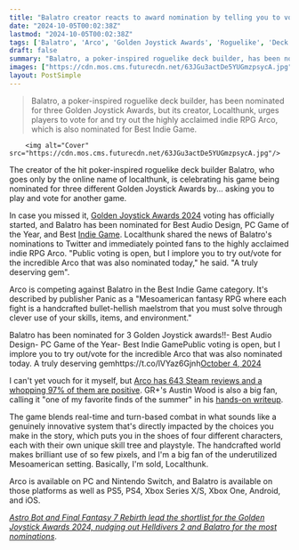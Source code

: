 ```yaml
---
title: "Balatro creator reacts to award nomination by telling you to vote for another indie: 'A truly deserving gem'"
date: "2024-10-05T00:02:38Z"
lastmod: "2024-10-05T00:02:38Z"
tags: ['Balatro', 'Arco', 'Golden Joystick Awards', 'Roguelike', 'Deck Builder', 'Indie Game', 'RPG', 'Bullet Hell', 'PC', 'Nintendo Switch', 'Mesoamerican', 'Fantasy']
draft: false
summary: "Balatro, a poker-inspired roguelike deck builder, has been nominated for three Golden Joystick Awards, but its creator, Localthunk, urges players to vote for and try out the highly acclaimed indie RPG Arco, which is also nominated for Best Indie Game."
images: ["https://cdn.mos.cms.futurecdn.net/63JGu3actDe5YUGmzpsycA.jpg"]
layout: PostSimple
---
```

> Balatro, a poker-inspired roguelike deck builder, has been nominated for three Golden Joystick Awards, but its creator, Localthunk, urges players to vote for and try out the highly acclaimed indie RPG Arco, which is also nominated for Best Indie Game.


        <img alt="Cover" src="https://cdn.mos.cms.futurecdn.net/63JGu3actDe5YUGmzpsycA.jpg"/>
        
The creator of the hit poker-inspired roguelike deck builder Balatro, who goes only by the online name of localthunk, is celebrating his game being nominated for three different Golden Joystick Awards by... asking you to play and vote for another game.

In case you missed it, [Golden Joystick Awards 2024](https://www.gamesradar.com/goldenjoystickawards/) voting has officially started, and Balatro has been nominated for Best Audio Design, PC Game of the Year, and Best [Indie Game](https://www.gamesradar.com/tag/indie-game/). Localthunk shared the news of Balatro's nominations to Twitter and immediately pointed fans to the highly acclaimed indie RPG Arco. "Public voting is open, but I implore you to try out/vote for the incredible Arco that was also nominated today," he said. "A truly deserving gem".

Arco is competing against Balatro in the Best Indie Game category. It's described by publisher Panic as a "Mesoamerican fantasy RPG where each fight is a handcrafted bullet-hellish maelstrom that you must solve through clever use of your skills, items, and environment."

Balatro has been nominated for 3 Golden Joystick awards!!- Best Audio Design- PC Game of the Year- Best Indie GamePublic voting is open, but I implore you to try out/vote for the incredible Arco that was also nominated today. A truly deserving gemhttps://t.co/lVYaz6Gjnh[October 4, 2024](https://twitter.com/LocalThunk/status/1842235260979065066)

I can't yet vouch for it myself, but [Arco has 643 Steam reviews and a whopping 97% of them are positive](https://store.steampowered.com/app/2366970/Arco/#app_reviews_hash). GR+'s Austin Wood is also a big fan, calling it "one of my favorite finds of the summer" in his [hands-on writeup](https://www.gamesradar.com/games/rpg/turn-based-fantasy-rpg-arco-packs-big-branching-decisions-into-a-small-and-stunning-not-western-world-now-i-see-what-all-the-fuss-was-about/).

The game blends real-time and turn-based combat in what sounds like a genuinely innovative system that's directly impacted by the choices you make in the story, which puts you in the shoes of four different characters, each with their own unique skill tree and playstyle. The handcrafted world makes brilliant use of so few pixels, and I'm a big fan of the underutilized Mesoamerican setting. Basically, I'm sold, Localthunk.

Arco is available on PC and Nintendo Switch, and Balatro is available on those platforms as well as PS5, PS4, Xbox Series X/S, Xbox One, Android, and iOS.

[<em>Astro Bot and Final Fantasy 7 Rebirth lead the shortlist for the Golden Joystick Awards 2024, nudging out Helldivers 2 and Balatro for the most nominations</em>](https://www.gamesradar.com/games/golden-joystick-awards-2024-shortlist-categories-revealed-vote-now/).
        